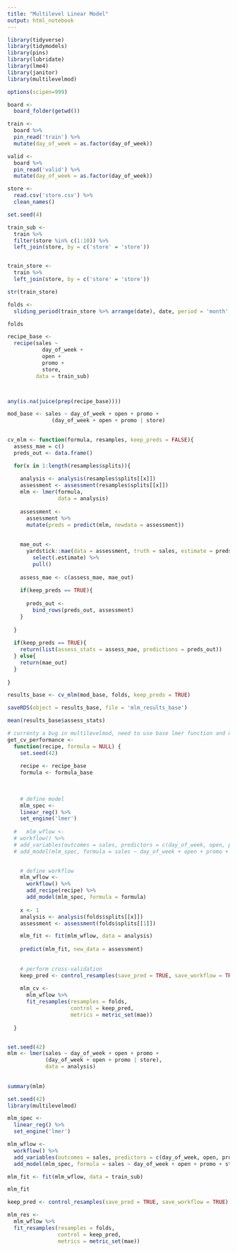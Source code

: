 ```yaml
---
title: "Multilevel Linear Model"
output: html_notebook
---
```


```r
library(tidyverse)
library(tidymodels)
library(pins)
library(lubridate)
library(lme4)
library(janitor)
library(multilevelmod)

options(scipen=999)

```



```r
board <-
  board_folder(getwd())

train <- 
  board %>% 
  pin_read('train') %>% 
  mutate(day_of_week = as.factor(day_of_week))

valid <-
  board %>% 
  pin_read('valid') %>% 
  mutate(day_of_week = as.factor(day_of_week))

store <- 
  read.csv('store.csv') %>% 
  clean_names()
```


```r
set.seed(4)

train_sub <-
  train %>% 
  filter(store %in% c(1:10)) %>% 
  left_join(store, by = c('store' = 'store'))


train_store <-
  train %>% 
  left_join(store, by = c('store' = 'store'))

```


```r
str(train_store)
```
```r
folds <- 
  sliding_period(train_store %>% arrange(date), date, period = 'month', lookback = Inf, assess_stop = 2, every = 4)

folds
```

```r
recipe_base <-
  recipe(sales ~
           day_of_week +
           open +
           promo +
           store,
         data = train_sub) 



any(is.na(juice(prep(recipe_base))))
```

```r
mod_base <- sales ~ day_of_week + open + promo +
              (day_of_week + open + promo | store)
  
```



```r

cv_mlm <- function(formula, resamples, keep_preds = FALSE){
  assess_mae = c()
  preds_out <- data.frame()

  for(x in 1:length(resamples$splits)){
    
    analysis <- analysis(resamples$splits[[x]])
    assessment <- assessment(resamples$splits[[x]])
    mlm <- lmer(formula,
                data = analysis)
    
    assessment <-
      assessment %>% 
      mutate(preds = predict(mlm, newdata = assessment)) 
    
    
    mae_out <-
      yardstick::mae(data = assessment, truth = sales, estimate = preds) %>% 
        select(.estimate) %>% 
        pull()
    
    assess_mae <- c(assess_mae, mae_out)
    
    if(keep_preds == TRUE){
      
      preds_out <- 
        bind_rows(preds_out, assessment)
    }
    
  }
  
  if(keep_preds == TRUE){
    return(list(assess_stats = assess_mae, predictions = preds_out))
  } else{
    return(mae_out)
  }
    
}
```


```r
results_base <- cv_mlm(mod_base, folds, keep_preds = TRUE)
```

```r
saveRDS(object = results_base, file = 'mlm_results_base')
```



```r
mean(results_base$assess_stats)
```


```r

# currenty a bug in multilevelmod, need to use base lmer function and not rely on tidymodels for modeling.
get_cv_performance <-
  function(recipe, formula = NULL) {
    set.seed(42)
    
    recipe <- recipe_base
    formula <- formula_base
    
    
    
    # define model
    mlm_spec <-
    linear_reg() %>% 
    set_engine('lmer')
    
  #   mlm_wflow <-
  # workflow() %>% 
  # add_variables(outcomes = sales, predictors = c(day_of_week, open, promo, state_holiday, store)) %>% 
  # add_model(mlm_spec, formula = sales ~ day_of_week + open + promo + state_holiday + (day_of_week + open + promo + state_holiday | store))

    
    # define workflow
    mlm_wflow <-
      workflow() %>% 
      add_recipe(recipe) %>% 
      add_model(mlm_spec, formula = formula)
    
    x <- 1
    analysis <- analysis(folds$splits[[x]])
    assessment <- assessment(folds$splits[[1]])

    mlm_fit <- fit(mlm_wflow, data = analysis)
    
    predict(mlm_fit, new_data = assessment)
    
    
    # perform cross-validation
    keep_pred <- control_resamples(save_pred = TRUE, save_workflow = TRUE) 
    
    mlm_cv <-
      mlm_wflow %>% 
      fit_resamples(resamples = folds,
                    control = keep_pred,
                    metrics = metric_set(mae))
    
  }
```

```r

```


```r

set.seed(42)
mlm <- lmer(sales ~ day_of_week + open + promo +
            (day_of_week + open + promo | store),
            data = analysis)
  
  
summary(mlm)
```

```r

set.seed(42)
library(multilevelmod)

mlm_spec <-
  linear_reg() %>% 
  set_engine('lmer')

mlm_wflow <-
  workflow() %>% 
  add_variables(outcomes = sales, predictors = c(day_of_week, open, promo, state_holiday, store)) %>% 
  add_model(mlm_spec, formula = sales ~ day_of_week + open + promo + state_holiday + (day_of_week + open + promo + state_holiday | store))

mlm_fit <- fit(mlm_wflow, data = train_sub)

mlm_fit


```




```r


keep_pred <- control_resamples(save_pred = TRUE, save_workflow = TRUE) 

mlm_res <-
  mlm_wflow %>% 
  fit_resamples(resamples = folds,
                control = keep_pred,
                metrics = metric_set(mae))


```

